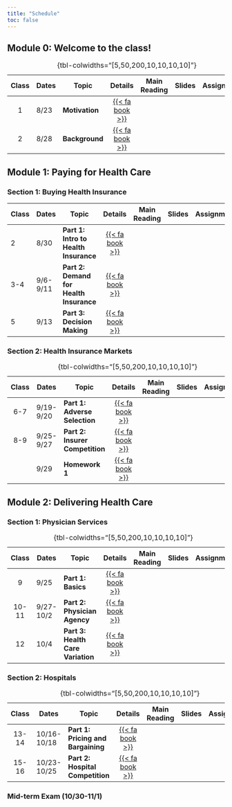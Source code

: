 ```yaml
---
title: "Schedule"
toc: false
---
```


## Module 0: Welcome to the class!

| Class| Dates          | Topic                | Details | Main Reading | Slides | Assignment |
|:---------:|-----------|-----------|:---------:|:---------:|:---------:|:---------:|
|  1   | 8/23      | **Motivation**           | [{{< fa book >}}](/schedule/class-01.html) |
|  2   | 8/28      | **Background**           | [{{< fa book >}}](/schedule/class-02.html) |
: {tbl-colwidths="\[5,50,200,10,10,10,10\]"}


## Module 1: Paying for Health Care

### Section 1: Buying Health Insurance

| Class | Dates      | Topic                                   | Details | Main Reading | Slides | Assignment |
|:------|------------|-----------------------------------------|:-------:|:------------:|:------:|:----------:|
|  2    | 8/30       | **Part 1: Intro to Health Insurance**   | [{{< fa book >}}](/schedule/class-02.html) |
|  3-4  | 9/6-9/11   | **Part 2: Demand for Health Insurance** | [{{< fa book >}}](/schedule/class-03.html) |
|  5    | 9/13       | **Part 3: Decision Making**             | [{{< fa book >}}](/schedule/class-04.html) |


### Section 2: Health Insurance Markets

| Class| Dates          | Topic                | Details | Main Reading | Slides | Assignment |
|:---------:|-----------|-----------|:---------:|:---------:|:---------:|:---------:|
|  6-7 | 9/19-9/20  | **Part 1: Adverse Selection**        | [{{< fa book >}}](/schedule/class-02.html) |
|  8-9 | 9/25-9/27  | **Part 2: Insurer Competition**      | [{{< fa book >}}](/schedule/class-03.html) |
|      | 9/29       | **Homework 1**                       | [{{< fa book >}}](/schedule/class-03.html) |
: {tbl-colwidths="\[5,50,200,10,10,10,10\]"}

## Module 2: Delivering Health Care

### Section 1: Physician Services

| Class| Dates          | Topic                | Details | Main Reading | Slides | Assignment |
|:---------:|-----------|-----------|:---------:|:---------:|:---------:|:---------:|
|  9     | 9/25       | **Part 1: Basics**                | [{{< fa book >}}](/schedule/class-02.html) |
|  10-11 | 9/27-10/2  | **Part 2: Physician Agency**      | [{{< fa book >}}](/schedule/class-03.html) |
|  12    | 10/4       | **Part 3: Health Care Variation** | [{{< fa book >}}](/schedule/class-04.html) |
: {tbl-colwidths="\[5,50,200,10,10,10,10\]"}

### Section 2: Hospitals

| Class| Dates          | Topic                | Details | Main Reading | Slides | Assignment |
|:---------:|-----------|-----------|:---------:|:---------:|:---------:|:---------:|
|  13-14 | 10/16-10/18 | **Part 1: Pricing and Bargaining** | [{{< fa book >}}](/schedule/class-02.html) |
|  15-16 | 10/23-10/25 | **Part 2: Hospital Competition**   | [{{< fa book >}}](/schedule/class-03.html) |
: {tbl-colwidths="\[5,50,200,10,10,10,10\]"}

### Mid-term Exam (10/30-11/1)




